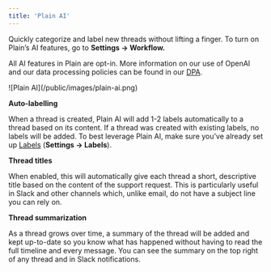 ```yaml
---
title: 'Plain AI'
---
```


Quickly categorize and label new threads without lifting a finger. To turn on Plain’s AI features, go to **Settings → Workflow.**

All AI features in Plain are opt-in. More information on our use of OpenAI and our data processing policies can be found in our [DPA](https://www.plain.com/legal/dpa).

<Frame>![Plain AI](/public/images/plain-ai.png)</Frame>

**Auto-labelling**

When a thread is created, Plain AI will add 1-2 labels automatically to a thread based on its content. If a thread was created with existing labels, no labels will be added. To best leverage Plain AI, make sure you’ve already set up [Labels](/labels) (**Settings → Labels**).

**Thread titles**

When enabled, this will automatically give each thread a short, descriptive title based on the content of the support request. This is particularly useful in Slack and other channels which, unlike email, do not have a subject line you can rely on.

**Thread summarization**

As a thread grows over time, a summary of the thread will be added and kept up-to-date so you know what has happened without having to read the full timeline and every message. You can see the summary on the top right of any thread and in Slack notifications.
